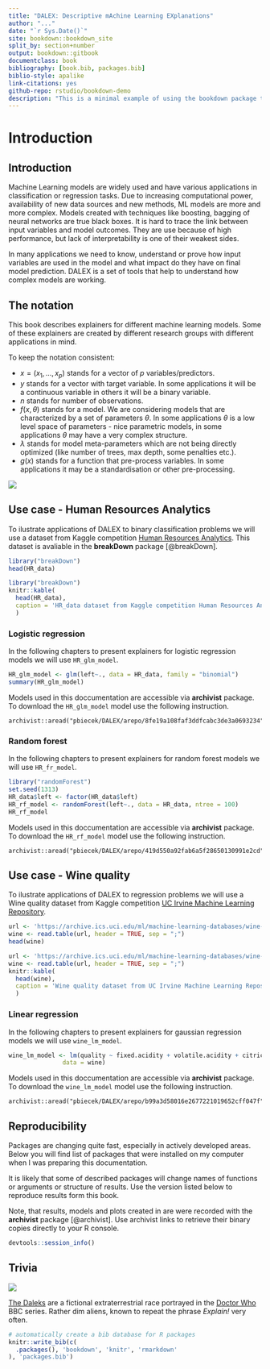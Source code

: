 ```yaml
--- 
title: "DALEX: Descriptive mAchine Learning EXplanations"
author: "..."
date: "`r Sys.Date()`"
site: bookdown::bookdown_site
split_by: section+number
output: bookdown::gitbook
documentclass: book
bibliography: [book.bib, packages.bib]
biblio-style: apalike
link-citations: yes
github-repo: rstudio/bookdown-demo
description: "This is a minimal example of using the bookdown package to write a book. The output format for this example is bookdown::gitbook."
--- 
```


# Introduction

## Introduction

Machine Learning models are widely used and have various applications in classification or regression tasks. Due to increasing computational power, availability of new data sources and new methods, ML models are more and more complex. Models created with techniques like boosting, bagging of neural networks are true black boxes. It is hard to trace the link between input variables and model outcomes. They are use because of high performance, but lack of interpretability is one of their weakest sides.

In many applications we need to know, understand or prove how input variables are used in the model and what impact do they have on final model prediction.
DALEX is a set of tools that help to understand how complex models are working.

## The notation

This book describes explainers for different machine learning models. Some of these explainers are created by different research groups with different applications in mind.

To keep the notation consistent:

- $x = (x_1, ..., x_p)$ stands for a vector of $p$ variables/predictors. 
- $y$ stands for a vector with target variable. In some applications it will be a continuous variable in others it will be a binary variable.
- $n$ stands for number of observations.
- $f(x, \theta)$ stands for a model. We are considering models that are characterized by a set of parameters $\theta$. In some applications $\theta$ is a low level space of parameters - nice parametric models, in some applications $\theta$ may have a very complex structure.
- $\lambda$ stands for model meta-parameters which are not being directly optimized (like number of trees, max depth, some penalties etc.).
- $g(x)$ stands for a function that pre-process variables. In some applications it may be a standardisation or other pre-processing. 


![](images/model01.jpg)


## Use case - Human Resources Analytics

To ilustrate applications of DALEX to binary classification problems we will use a dataset from Kaggle competition [Human Resources Analytics]( https://www.kaggle.com/ludobenistant/hr-analytics/data). This dataset is avaliable in the **breakDown** package [@breakDown].

```r
library("breakDown")
head(HR_data)
```

```r
library("breakDown")
knitr::kable(
  head(HR_data),
  caption = 'HR_data dataset from Kaggle competition Human Resources Analytics'
  )
```

### Logistic regression

In the following chapters to present explainers for logistic regression models we will use `HR_glm_model`.

```r
HR_glm_model <- glm(left~., data = HR_data, family = "binomial")
summary(HR_glm_model)
```

Models used in this doccumentation are accessible via **archivist** package. To download the `HR_glm_model` model use the following instruction. 
```
archivist::aread("pbiecek/DALEX/arepo/8fe19a108faf3ddfcabc3de3a0693234")
```

### Random forest

In the following chapters to present explainers for random forest models we will use `HR_fr_model`.

```r
library("randomForest")
set.seed(1313)
HR_data$left <- factor(HR_data$left)
HR_rf_model <- randomForest(left~., data = HR_data, ntree = 100)
HR_rf_model
```

Models used in this doccumentation are accessible via **archivist** package. To download the `HR_rf_model` model use the following instruction. 
```
archivist::aread("pbiecek/DALEX/arepo/419d550a92fab6a5f28650130991e2cd")
```


## Use case - Wine quality

To ilustrate applications of DALEX to regression problems we will use a Wine quality dataset from Kaggle competition [UC Irvine Machine Learning Repository](http://mlr.cs.umass.edu/ml/). 

```r
url <- 'https://archive.ics.uci.edu/ml/machine-learning-databases/wine-quality/winequality-white.csv'
wine <- read.table(url, header = TRUE, sep = ";")
head(wine)
```

```r
url <- 'https://archive.ics.uci.edu/ml/machine-learning-databases/wine-quality/winequality-white.csv'
wine <- read.table(url, header = TRUE, sep = ";")
knitr::kable(
  head(wine),
  caption = 'Wine quality dataset from UC Irvine Machine Learning Repository'
  )
```

### Linear regression

In the following chapters to present explainers for gaussian regression models we will use `wine_lm_model`.

```r
wine_lm_model <- lm(quality ~ fixed.acidity + volatile.acidity + citric.acid + residual.sugar + chlorides + free.sulfur.dioxide + total.sulfur.dioxide + density + pH + sulphates + alcohol,
               data = wine)
```

Models used in this doccumentation are accessible via **archivist** package. To download the `wine_lm_model` model use the following instruction. 
```
archivist::aread("pbiecek/DALEX/arepo/b99a3d58016e2677221019652cff047f")
```


## Reproducibility

Packages are changing quite fast, especially in actively developed areas. 
Below you will find list of packages that were installed on my computer when I was preparing this documentation.

It is likely that some of described packages will change names of functions or arguments or structure of results. Use the version listed below to reproduce results form this book.

Note, that results, models and plots created in are were recorded with the **archivist** package [@archivist]. Use archivist links to retrieve their binary copies directly to your R console.


```r
devtools::session_info()
```

## Trivia

![](images/dalex01small.jpg)

[The Daleks](https://en.wikipedia.org/wiki/Dalek) are a fictional extraterrestrial race portrayed in the [Doctor Who](https://en.wikipedia.org/wiki/Doctor_Who) BBC series. Rather dim aliens, known to repeat the phrase *Explain!* very often.

```r
# automatically create a bib database for R packages
knitr::write_bib(c(
  .packages(), 'bookdown', 'knitr', 'rmarkdown'
), 'packages.bib')
```
